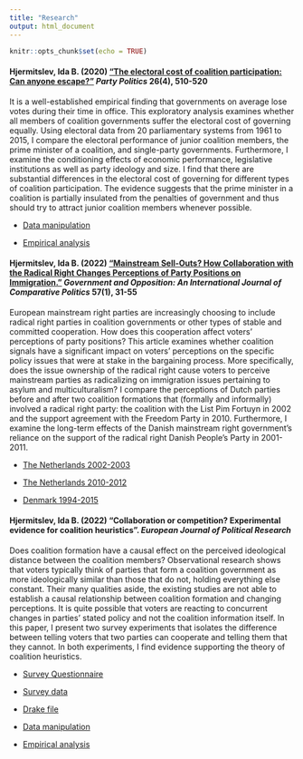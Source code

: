 ```yaml
---
title: "Research"
output: html_document
---
```


```r
knitr::opts_chunk$set(echo = TRUE)
```


#### Hjermitslev, Ida B. (2020) ["The electoral cost of coalition participation: Can anyone escape?"](http://journals.sagepub.com/doi/abs/10.1177/1354068818794216) *Party Politics* 26(4), 510-520

It is a well-established empirical finding that governments on average lose votes during their time in office. This exploratory analysis examines whether all members of coalition governments suffer the electoral cost of governing equally. Using electoral data from 20 parliamentary systems from 1961 to 2015, I compare the electoral performance of junior coalition members, the prime minister of a coalition, and single-party governments. Furthermore, I examine the conditioning effects of economic performance, legislative institutions as well as party ideology and size. I find that there are substantial differences in the electoral cost of governing for different types of coalition participation. The evidence suggests that the prime minister in a coalition is partially insulated from the penalties of government and thus should try to attract junior coalition members whenever possible.
  
  * [Data manipulation](files/ElectoralCostData.R)
  
  * [Empirical analysis](files/ElectoralCostAnalysis.R)
  
  
#### Hjermitslev, Ida B. (2022) ["Mainstream Sell-Outs? How Collaboration with the Radical Right Changes Perceptions of Party Positions on Immigration."](https://www.cambridge.org/core/services/aop-cambridge-core/content/view/13EF565C0110FAAD42A64E67CA71762E/S0017257X20000287a.pdf/mainstream_sellouts_how_collaboration_with_the_radical_right_changes_perceptions_of_party_positions_on_immigration.pdf) *Government and Opposition: An International Journal of Comparative Politics* 57(1), 31-55

European mainstream right parties are increasingly choosing to include radical right parties in coalition governments or other types of stable and committed cooperation. How does this cooperation affect voters' perceptions of party positions? This article examines whether coalition signals have a significant impact on voters' perceptions on the specific policy issues that were at stake in the bargaining process. More specifically, does the issue ownership of the radical right cause voters to perceive mainstream parties as radicalizing on immigration issues pertaining to asylum and multiculturalism? I compare the perceptions of Dutch parties before and after two coalition formations that (formally and informally) involved a radical right party: the coalition with the List Pim Fortuyn in 2002 and the support agreement with the Freedom Party in 2010. Furthermore, I examine the long-term effects of the Danish mainstream right government's reliance on the support of the radical right Danish People's Party in 2001-2011.
  
   * [The Netherlands 2002-2003](files/Results2002NL.R)
  
 * [The Netherlands 2010-2012](files/Results2010NL.R)
 
 * [Denmark 1994-2015](files/ResultsDK.R)
  

#### Hjermitslev, Ida B. (2022) “Collaboration or competition? Experimental evidence for coalition heuristics”. *European Journal of Political Research*

Does coalition formation have a causal effect on the perceived ideological distance between the coalition members? Observational research shows that voters typically think of parties that form a coalition government as more ideologically similar than those that do not, holding everything else constant. Their many qualities aside, the existing studies are not able to establish a causal relationship between coalition formation and changing perceptions. It is quite possible that voters are reacting to concurrent changes in parties' stated policy and not the coalition information itself. In this paper, I present two survey experiments that isolates the difference between telling voters that two parties can cooperate and telling them that they cannot. In both experiments, I find evidence supporting the theory of coalition heuristics.

  * [Survey Questionnaire](files/QuestionnaireDK2018.pdf)
  
 * [Survey data](files/Coalition Heuristics Denmark 2018 Final.csv)
 
 * [Drake file](files/DrakeDK2018.R)
 
 * [Data manipulation](files/CleanDK2018.R)
 
 * [Empirical analysis](files/ResultsDK2018.Rmd)
  
